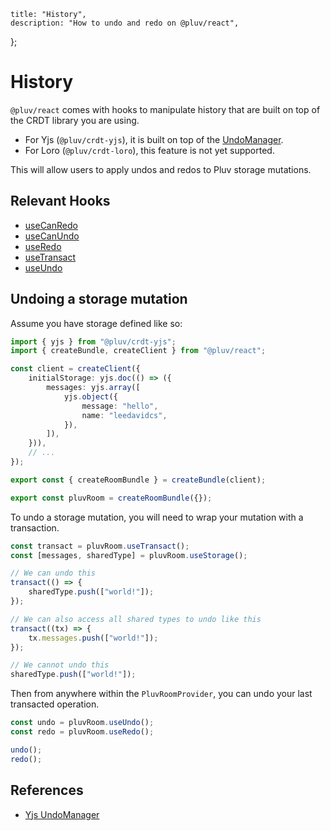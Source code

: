     title: "History",
    description: "How to undo and redo on @pluv/react",
};

# History

`@pluv/react` comes with hooks to manipulate history that are built on top of the CRDT library you are using.

* For Yjs (`@pluv/crdt-yjs`), it is built on top of the [UndoManager](https://docs.yjs.dev/api/undo-manager).
* For Loro (`@pluv/crdt-loro`), this feature is not yet supported.

This will allow users to apply undos and redos to Pluv storage mutations.

## Relevant Hooks

* [useCanRedo](/docs/react/api-reference#useCanRedo)
* [useCanUndo](/docs/react/api-reference#useCanUndo)
* [useRedo](/docs/react/api-reference#useRedo)
* [useTransact](/docs/react/api-reference#useTransact)
* [useUndo](/docs/react/api-reference#useUndo)

## Undoing a storage mutation

Assume you have storage defined like so:

```ts
import { yjs } from "@pluv/crdt-yjs";
import { createBundle, createClient } from "@pluv/react";

const client = createClient({
    initialStorage: yjs.doc(() => ({
        messages: yjs.array([
            yjs.object({
                message: "hello",
                name: "leedavidcs",
            }),
        ]),
    })),
    // ...
});

export const { createRoomBundle } = createBundle(client);

export const pluvRoom = createRoomBundle({});
```

To undo a storage mutation, you will need to wrap your mutation with a transaction.

```ts
const transact = pluvRoom.useTransact();
const [messages, sharedType] = pluvRoom.useStorage();

// We can undo this
transact(() => {
    sharedType.push(["world!"]);
});

// We can also access all shared types to undo like this
transact((tx) => {
    tx.messages.push(["world!"]);
});

// We cannot undo this
sharedType.push(["world!"]);
```

Then from anywhere within the `PluvRoomProvider`, you can undo your last transacted operation.

```ts
const undo = pluvRoom.useUndo();
const redo = pluvRoom.useRedo();

undo();
redo();
```

## References

* [Yjs UndoManager](https://docs.yjs.dev/api/undo-manager)

